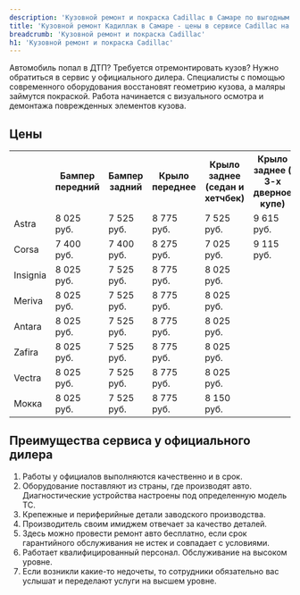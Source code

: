 ```yaml
---
description: 'Кузовной ремонт и покраска Cadillac в Самаре по выгодным ценам в сертифицированном сервисе Кадиллак.'
title: 'Кузовной ремонт Кадиллак в Самаре - цены в сервисе Cadillac на покраску'
breadcrumb: 'Кузовной ремонт и покраска Cadillac'
h1: 'Кузовной ремонт и покраска Cadillac'
---
```

<p>
	 Автомобиль попал в ДТП? Требуется отремонтировать кузов? Нужно обратиться в сервис у официального дилера. Специалисты с помощью современного оборудования восстановят геометрию кузова, а маляры займутся покраской. Работа начинается с визуального осмотра и демонтажа поврежденных элементов кузова.
</p>
<h2>Цены</h2>
<table>
  <tbody>
    <tr>
      <th>
      </th>
      <th>
        Бампер передний
      </th>
      <th>
        Бампер задний
      </th>
      <th>
        Крыло переднее
      </th>
      <th>
        Крыло заднее (седан и хетчбек)
      </th>
      <th>
        Крыло заднее (
        <nobr>3-х</nobr>
        дверное купе)
      </th>
      <th>
        Дверь передняя
      </th>
      <th>
        Дверь задняя
      </th>
      <th>
        Капот
      </th>
      <th>
        Крышка багажника
      </th>
      <th>
        Дверь задка
      </th>
    </tr>
    <tr>
      <td>
        Astra
      </td>
      <td>
        8 025 руб.
      </td>
      <td>
        7 525 руб.
      </td>
      <td>
        8 775 руб.
      </td>
      <td>
        7 525 руб.
      </td>
      <td>
        9 615 руб.
      </td>
      <td>
        9 400 руб.
      </td>
      <td>
        9 400 руб.
      </td>
      <td>
        9 520 руб.
      </td>
      <td>
        8 150 руб.
      </td>
      <td>
        8 775 руб.
      </td>
    </tr>
    <tr>
      <td>
        Corsa
      </td>
      <td>
        7 400 руб.
      </td>
      <td>
        7 400 руб.
      </td>
      <td>
        8 275 руб.
      </td>
      <td>
        7 025 руб.
      </td>
      <td>
        9 115 руб.
      </td>
      <td>
        8 650 руб.
      </td>
      <td>
        8 650 руб.
      </td>
      <td>
        9 050 руб.
      </td>
      <td>
      </td>
      <td>
        8 775 руб.
      </td>
    </tr>
    <tr>
      <td>
        Insignia
      </td>
      <td>
        8 025 руб.
      </td>
      <td>
        7 525 руб.
      </td>
      <td>
        8 775 руб.
      </td>
      <td>
        8 025 руб.
      </td>
      <td>
      </td>
      <td>
        9 400 руб.
      </td>
      <td>
        9 400 руб.
      </td>
      <td>
        9 520 руб.
      </td>
      <td>
        8 150 руб.
      </td>
      <td>
        8 775 руб.
      </td>
    </tr>
    <tr>
      <td>
        Meriva
      </td>
      <td>
        8 025 руб.
      </td>
      <td>
        7 525 руб.
      </td>
      <td>
        8 775 руб.
      </td>
      <td>
        8 025 руб.
      </td>
      <td>
      </td>
      <td>
        9 400 руб.
      </td>
      <td>
        9 400 руб.
      </td>
      <td>
        9 520 руб.
      </td>
      <td>
      </td>
      <td>
        8 775 руб.
      </td>
    </tr>
    <tr>
      <td>
        Antara
      </td>
      <td>
        8 025 руб.
      </td>
      <td>
        7 525 руб.
      </td>
      <td>
        8 775 руб.
      </td>
      <td>
        8 025 руб.
      </td>
      <td>
      </td>
      <td>
        9 400 руб.
      </td>
      <td>
        9 400 руб.
      </td>
      <td>
        9 520 руб.
      </td>
      <td>
      </td>
      <td>
        8 775 руб.
      </td>
    </tr>
    <tr>
      <td>
        Zafira
      </td>
      <td>
        8 025 руб.
      </td>
      <td>
        7 525 руб.
      </td>
      <td>
        8 775 руб.
      </td>
      <td>
        8 025 руб.
      </td>
      <td>
      </td>
      <td>
        9 400 руб.
      </td>
      <td>
        9 400 руб.
      </td>
      <td>
        9 520 руб.
      </td>
      <td>
      </td>
      <td>
        8 775 руб.
      </td>
    </tr>
    <tr>
      <td>
        Vectra
      </td>
      <td>
        8 025 руб.
      </td>
      <td>
        7 525 руб.
      </td>
      <td>
        8 775 руб.
      </td>
      <td>
        8 025 руб.
      </td>
      <td>
      </td>
      <td>
        9 400 руб.
      </td>
      <td>
        9 400 руб.
      </td>
      <td>
        9 520 руб.
      </td>
      <td>
        8 150 руб.
      </td>
      <td>
        8 775 руб.
      </td>
    </tr>
    <tr>
      <td>
        Moкка
      </td>
      <td>
        8 025 руб.
      </td>
      <td>
        7 525 руб.
      </td>
      <td>
        8 775 руб.
      </td>
      <td>
        8 150 руб.
      </td>
      <td>
      </td>
      <td>
        9 400 руб.
      </td>
      <td>
        9 400 руб.
      </td>
      <td>
        9 520 руб.
      </td>
      <td>
      </td>
      <td>
        8 775 руб.
      </td>
    </tr>
  </tbody>
</table>
<h2>Преимущества сервиса у официального дилера</h2>
<ol>
	<li> Работы у официалов выполняются качественно и в срок.</li>
	<li> Оборудование поставляют из страны, где производят авто. Диагностические устройства настроены под определенную модель ТС.</li>
	<li> Крепежные и периферийные детали заводского производства.</li>
	<li> Производитель своим имиджем отвечает за качество деталей.</li>
	<li> Здесь можно провести ремонт авто бесплатно, если срок гарантийного обслуживания не истек и совпадает с условиями.</li>
	<li> Работает квалифицированный персонал. Обслуживание на высоком уровне.</li>
	<li> Если возникли <nobr>какие-то</nobr> недочеты, то сотрудники обязательно вас услышат и переделают услуги на высшем уровне.</li>
</ol>